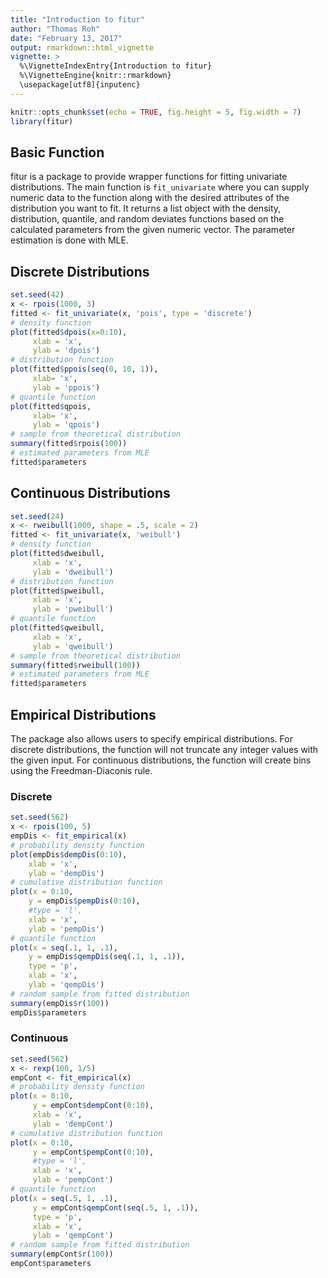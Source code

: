 ```yaml
---
title: "Introduction to fitur"
author: "Thomas Roh"
date: "February 13, 2017"
output: rmarkdown::html_vignette
vignette: >
  %\VignetteIndexEntry{Introduction to fitur}
  %\VignetteEngine{knitr::rmarkdown}
  \usepackage[utf8]{inputenc}
---
```


```r
knitr::opts_chunk$set(echo = TRUE, fig.height = 5, fig.width = 7)
library(fitur)
```

## Basic Function

fitur is a package to provide wrapper functions for fitting univariate distributions. The main function is `fit_univariate` where you can supply numeric data to the function along with the desired attributes of the distribution you want to fit. It returns a list object with the density, distribution, quantile, and random deviates functions based on the calculated parameters from the given numeric vector. The 
parameter estimation is done with MLE.

## Discrete Distributions

```r
set.seed(42)
x <- rpois(1000, 3)
fitted <- fit_univariate(x, 'pois', type = 'discrete')
# density function
plot(fitted$dpois(x=0:10),
     xlab = 'x',
     ylab = 'dpois')
# distribution function
plot(fitted$ppois(seq(0, 10, 1)),
     xlab= 'x',
     ylab = 'ppois')
# quantile function
plot(fitted$qpois,
     xlab= 'x',
     ylab = 'qpois')
# sample from theoretical distribution
summary(fitted$rpois(100))
# estimated parameters from MLE
fitted$parameters
```

## Continuous Distributions

```r
set.seed(24)
x <- rweibull(1000, shape = .5, scale = 2)
fitted <- fit_univariate(x, 'weibull')
# density function
plot(fitted$dweibull,
     xlab = 'x',
     ylab = 'dweibull')
# distribution function
plot(fitted$pweibull,
     xlab = 'x',
     ylab = 'pweibull')
# quantile function
plot(fitted$qweibull,
     xlab = 'x',
     ylab = 'qweibull')
# sample from theoretical distribution
summary(fitted$rweibull(100))
# estimated parameters from MLE
fitted$parameters
```

## Empirical Distributions

The package also allows users to specify empirical distributions. For discrete distributions, the function will not truncate any integer values  with the given
input. For continuous distributions, the function will create bins using the Freedman-Diaconis rule.

### Discrete

```r
set.seed(562)
x <- rpois(100, 5)
empDis <- fit_empirical(x)
# probability density function
plot(empDis$dempDis(0:10),
    xlab = 'x',
    ylab = 'dempDis')
# cumulative distribution function
plot(x = 0:10,
    y = empDis$pempDis(0:10),
    #type = 'l',
    xlab = 'x',
    ylab = 'pempDis')
# quantile function
plot(x = seq(.1, 1, .1),
    y = empDis$qempDis(seq(.1, 1, .1)),
    type = 'p',
    xlab = 'x',
    ylab = 'qempDis')
# random sample from fitted distribution
summary(empDis$r(100))
empDis$parameters
```

### Continuous

```r
set.seed(562)
x <- rexp(100, 1/5)
empCont <- fit_empirical(x)
# probability density function
plot(x = 0:10,
     y = empCont$dempCont(0:10),
     xlab = 'x',
     ylab = 'dempCont')
# cumulative distribution function
plot(x = 0:10,
     y = empCont$pempCont(0:10),
     #type = 'l',
     xlab = 'x',
     ylab = 'pempCont')
# quantile function
plot(x = seq(.5, 1, .1),
     y = empCont$qempCont(seq(.5, 1, .1)),
     type = 'p',
     xlab = 'x',
     ylab = 'qempCont')
# random sample from fitted distribution
summary(empCont$r(100))
empCont$parameters
```

